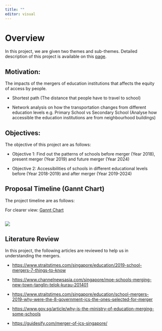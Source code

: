 ```yaml
---
title: ""
editor: visual
---
```


# **Overview**

In this project, we are given two themes and sub-themes. Detailed description of this project is available on this [page](https://smt201-ay2022-23t1.netlify.app/gisproject).

## Motivation:

The impacts of the mergers of education institutions that affects the equity of access by people.

-   Shortest path (The distance that people have to travel to school)

-   Network analysis on how the transportation changes from different education levels e.g. Primary School vs Secondary School (Analyse how accessible the education institutions are from neighbourhood buildings)

## Objectives:

The objective of this project are as follows:

-   Objective 1: Find out the patterns of schools before merger (Year 2018), present merger (Year 2019) and future merger (Year 2024)

-   Objective 2: Accessibilities of schools in different educational levels before (Year 2018-2019) and after merger (Year 2019-2024)

## Proposal Timeline (Gannt Chart)

The project timeline are as follows:

For clearer view: [Gannt Chart](https://docs.google.com/spreadsheets/d/e/2PACX-1vQfp8nQq9sOdxo7don6llHvtJsFcPcDSNXDOhVZDazuZKyIKOQxxMHiWK6QAAm8Bg/pubhtml)

## ![](images/paste-817CD548.png)

## Literature Review

In this project, the following articles are reviewed to help us in understanding the mergers.

-   <https://www.straitstimes.com/singapore/education/2019-school-mergers-7-things-to-know>

-   <https://www.channelnewsasia.com/singapore/moe-schools-merging-new-town-tanglin-telok-kurau-201401>

-   <https://www.straitstimes.com/singapore/education/school-mergers-2019-why-were-the-8-government-jcs-the-ones-selected-for-merger>

-   <https://www.gov.sg/article/why-is-the-ministry-of-education-merging-some-schools>

-   <https://guidesify.com/merger-of-jcs-singapore/>

## 
